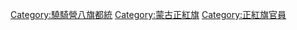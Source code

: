 [[Category:驍騎營八旗都統|Category:驍騎營八旗都統]]
[[Category:蒙古正紅旗|Category:蒙古正紅旗]]
[[Category:正紅旗官員|Category:正紅旗官員]]